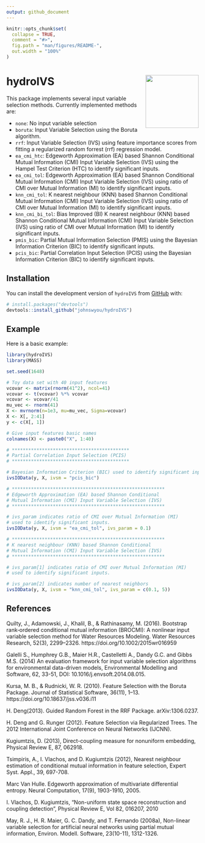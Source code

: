 ```yaml
---
output: github_document
---
```


<!-- README.md is generated from README.Rmd. Please edit that file -->

```r
knitr::opts_chunk$set(
  collapse = TRUE,
  comment = "#>",
  fig.path = "man/figures/README-",
  out.width = "100%"
)
```

# hydroIVS <img src="man/figures/logo.png" align="right" height="139" />

<!-- badges: start -->
<!-- badges: end -->

This package implements several input variable selection methods. Currently implemented methods are:

- `none`: No input variable selection
- `boruta`: Input Variable Selection using the Boruta algorithm.
- `rrf`: Input Variable Selection (IVS) using feature importance scores from fitting a regularized random forrest (rrf) regression model.
- `ea_cmi_htc`: Edgeworth Approximation (EA) based Shannon Conditional Mutual Information (CMI) Input Variable Selection (IVS) using the Hampel Test Criterion (HTC) to identify significant inputs.
- `ea_cmi_tol`: Edgeworth Approximation (EA) based Shannon Conditional Mutual Information (CMI) Input Variable Selection (IVS) using ratio of CMI over Mutual Information (MI) to identify significant inputs.
- `knn_cmi_tol`: K nearest neighbour (KNN) based Shannon Conditional Mutual Information (CMI) Input Variable Selection (IVS) using ratio of CMI over Mutual Information (MI) to identify significant inputs.
- `knn_cmi_bi_tol`: Bias Improved (BI) K nearest neighbour (KNN) based Shannon Conditional Mutual Information (CMI) Input Variable Selection (IVS) using ratio of CMI over Mutual Information (MI) to identify significant inputs.
- `pmis_bic`: Partial Mutual Information Selection (PMIS) using the Bayesian Information Criterion (BIC) to identify significant inputs.
- `pcis_bic`: Partial Correlation Input Selection (PCIS) using the Bayesian Information Criterion (BIC) to identify significant inputs.

## Installation

You can install the development version of `hydroIVS` from [GitHub](https://github.com/) with:

``` r
# install.packages("devtools")
devtools::install_github("johnswyou/hydroIVS")
```

## Example

Here is a basic example:

```r
library(hydroIVS)
library(MASS)

set.seed(1648)

# Toy data set with 40 input features
vcovar <- matrix(rnorm(41^2), ncol=41)
vcovar <- t(vcovar) %*% vcovar
vcovar <- vcovar/41
mu_vec <- rnorm(41)
X <- mvrnorm(n=1e3, mu=mu_vec, Sigma=vcovar)
X <- X[, 2:41]
y <- c(X[, 1])

# Give input features basic names
colnames(X) <- paste0("X", 1:40)

# *******************************************
# Partial Correlation Input Selection (PCIS)
# *******************************************

# Bayesian Information Criterion (BIC) used to identify significant inputs.
ivsIOData(y, X, ivsm = "pcis_bic")

# ********************************************************
# Edgeworth Approximation (EA) based Shannon Conditional 
# Mutual Information (CMI) Input Variable Selection (IVS) 
# ********************************************************

# ivs_param indicates ratio of CMI over Mutual Information (MI) 
# used to identify significant inputs.
ivsIOData(y, X, ivsm = "ea_cmi_tol", ivs_param = 0.1)

# ********************************************************
# K nearest neighbour (KNN) based Shannon Conditional 
# Mutual Information (CMI) Input Variable Selection (IVS) 
# ********************************************************

# ivs_param[1] indicates ratio of CMI over Mutual Information (MI) 
# used to identify significant inputs.

# ivs_param[2] indicates number of nearest neighbors
ivsIOData(y, X, ivsm = "knn_cmi_tol", ivs_param = c(0.1, 5))
```

## References

Quilty, J., Adamowski, J., Khalil, B., &amp; Rathinasamy, M. (2016). Bootstrap rank‐ordered conditional mutual information (BROCMI): A nonlinear input variable selection method for Water Resources Modeling. Water Resources Research, 52(3), 2299–2326. https://doi.org/10.1002/2015wr016959 

Galelli S., Humphrey G.B., Maier H.R., Castelletti A., Dandy G.C. and Gibbs M.S. (2014) An evaluation framework for input variable selection algorithms for environmental data-driven models, Environmental Modelling and Software, 62, 33-51, DOI: 10.1016/j.envsoft.2014.08.015.

Kursa, M. B., & Rudnicki, W. R. (2010). Feature Selection with the Boruta Package. Journal of Statistical Software, 36(11), 1–13. https://doi.org/10.18637/jss.v036.i11

H. Deng(2013). Guided Random Forest in the RRF Package.
arXiv:1306.0237.

H. Deng and G. Runger (2012). Feature Selection via Regularized Trees. The 2012 International Joint Conference on Neural Networks (IJCNN).

Kugiumtzis, D. (2013), Direct-coupling measure for nonuniform embedding,
Physical Review E, 87, 062918.

Tsimpiris, A., I. Vlachos, and D. Kugiumtzis (2012), Nearest neighbour
estimation of conditional mutual information in feature selection, Expert
Syst. Appl., 39, 697-708.

Marc Van Hulle. Edgeworth approximation of multivariate differential entropy. Neural Computation, 17(9), 1903-1910, 2005.

I. Vlachos, D. Kugiumtzis, "Non-uniform state space
reconstruction and coupling detection", Physical Review E,
Vol 82, 016207, 2010

May, R. J., H. R. Maier, G. C. Dandy, and T. Fernando (2008a), Non-linear
variable selection for artificial neural networks using partial mutual
information, Environ. Modell. Software, 23(10-11), 1312-1326.
